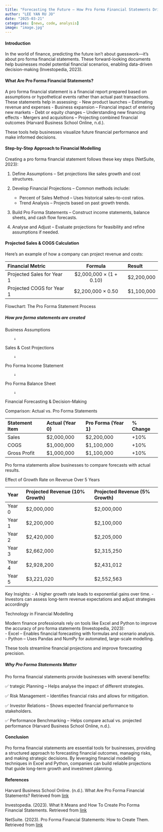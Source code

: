 ```yaml
---
title: "Forecasting the Future – How Pro Forma Financial Statements Drive Smarter Business Decisions"
author: "LEE YAN RU JO"
date: "2025-03-21"
categories: [news, code, analysis]
image: "image.jpg"
---
```


#### Introduction

In the world of finance, predicting the future isn’t about guesswork—it’s about pro forma financial statements. These forward-looking documents help businesses model potential financial scenarios, enabling data-driven decision-making (Investopedia, 2023).


#### What Are Pro Forma Financial Statements?

A pro forma financial statement is a financial report prepared based on assumptions or hypothetical events rather than actual past transactions. These statements help in assessing:
- New product launches – Estimating revenue and expenses
- Business expansion – Financial impact of entering new markets
- Debt or equity changes – Understanding new financing effects
- Mergers and acquisitions – Projecting combined financial outcomes (Harvard Business School Online, n.d.).

These tools help businesses visualize future financial performance and make informed decisions.


#### Step-by-Step Approach to Financial Modelling

Creating a pro forma financial statement follows these key steps (NetSuite, 2023):

1.	Define Assumptions – Set projections like sales growth and cost structures.         

2.	Develop Financial Projections – Common methods include:
    - Percent of Sales Method – Uses historical sales-to-cost ratios.
    - Trend Analysis – Projects based on past growth trends.        

3.	Build Pro Forma Statements – Construct income statements, balance sheets, and cash flow forecasts.          

4.	Analyse and Adjust – Evaluate projections for feasibility and refine assumptions if needed.


#### Projected Sales & COGS Calculation

Here’s an example of how a company can project revenue and costs:       

|Financial Metric	|Formula	|Result|
|:-|:-:|:-|
|Projected Sales for Year 1	|$2,000,000 × (1 + 0.10)	|$2,200,000|
|Projected COGS for Year 1	|$2,200,000 × 0.50	|$1,100,000|

Flowchart: The Pro Forma Statement Process

##### How pro forma statements are created

Business Assumptions        

        ↓           

Sales & Cost Projections            

        ↓           

Pro Forma Income Statement          

        ↓           

Pro Forma Balance Sheet         

        ↓           

Financial Forecasting & Decision-Making         

Comparison: Actual vs. Pro Forma Statements

|Statement Item	|Actual (Year 0)	|Pro Forma (Year 1)	|% Change|
|:-|:-|:-|:-|
|Sales	|$2,000,000	|$2,200,000	|+10%|
|COGS	|$1,000,000	|$1,100,000	|+10%|
|Gross Profit	|$1,000,000	|$1,100,000	|+10%

Pro forma statements allow businesses to compare forecasts with actual results.

Effect of Growth Rate on Revenue Over 5 Years

|Year	|Projected Revenue (10% Growth)	|Projected Revenue (5% Growth)|
|:-|:-|:-|
|Year 0	|$2,000,000	|$2,000,000|
|Year 1	|$2,200,000	|$2,100,000|
|Year 2	|$2,420,000	|$2,205,000|
|Year 3	|$2,662,000	|$2,315,250|
|Year 4	|$2,928,200	|$2,431,012|
|Year 5	|$3,221,020	|$2,552,563|


Key Insights:
- A higher growth rate leads to exponential gains over time.
- Investors can assess long-term revenue expectations and adjust strategies accordingly

Technology in Financial Modelling

Modern finance professionals rely on tools like Excel and Python to improve the accuracy of pro forma statements (Investopedia, 2023):      
- Excel – Enables financial forecasting with formulas and scenario analysis.        
- Python – Uses Pandas and NumPy for automated, large-scale modelling.      

These tools streamline financial projections and improve forecasting precision.

##### Why Pro Forma Statements Matter

Pro forma financial statements provide businesses with several benefits:


✅ trategic Planning – Helps analyse the impact of different strategies.        

✅ Risk Management – Identifies financial risks and allows for mitigation.          

✅ Investor Relations – Shows expected financial performance to stakeholders.       

✅ Performance Benchmarking – Helps compare actual vs. projected performance (Harvard Business School Online, n.d.).        


#### Conclusion

Pro forma financial statements are essential tools for businesses, providing a structured approach to forecasting financial outcomes, managing risks, and making strategic decisions. By leveraging financial modelling techniques in Excel and Python, companies can build reliable projections that guide long-term growth and investment planning.

 
#### References 

Harvard Business School Online. (n.d.). What Are Pro Forma Financial Statements? Retrieved from [link](https://online.hbs.edu/blog/post/pro-forma-financial-statements)

Investopedia. (2023). What It Means and How To Create Pro Forma Financial Statements. Retrieved from [link](https://www.investopedia.com/terms/p/proforma.asp)

NetSuite. (2023). Pro Forma Financial Statements: How to Create Them. Retrieved from [link](https://www.netsuite.com/portal/resource/articles/financial-management/pro-forma-financial-statements.shtml)


